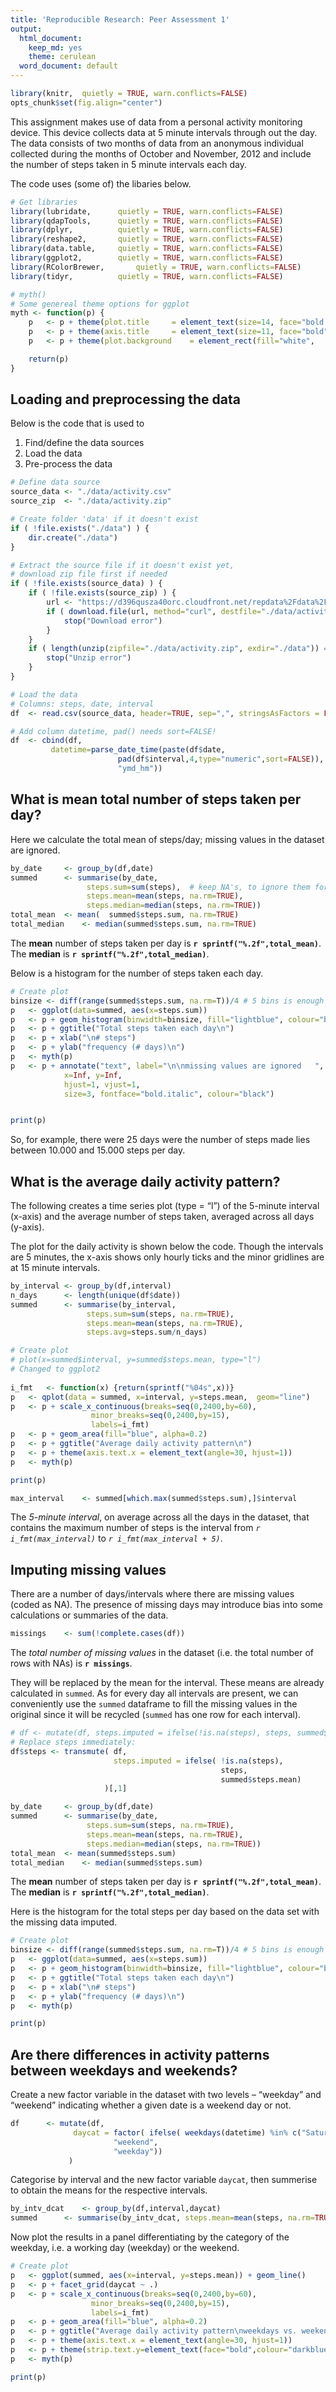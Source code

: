 ```yaml
---
title: 'Reproducible Research: Peer Assessment 1'
output:
  html_document:
    keep_md: yes
    theme: cerulean
  word_document: default
---
```

  
```r
library(knitr,	quietly = TRUE, warn.conflicts=FALSE)
opts_chunk$set(fig.align="center")
```


This assignment makes use of data from a personal activity monitoring device. This device collects data at 5 minute
intervals through out the day. The data consists of two months of data from an anonymous individual collected 
during the months of October and November, 2012 and include the number of steps taken in 5 minute intervals each day.  

The code uses (some of) the libaries below.

```r
# Get libraries
library(lubridate,		quietly = TRUE, warn.conflicts=FALSE)
library(qdapTools,		quietly = TRUE, warn.conflicts=FALSE)
library(dplyr,			quietly = TRUE, warn.conflicts=FALSE)
library(reshape2,		quietly = TRUE, warn.conflicts=FALSE)
library(data.table,		quietly = TRUE, warn.conflicts=FALSE)
library(ggplot2,		quietly = TRUE, warn.conflicts=FALSE)
library(RColorBrewer,		quietly = TRUE, warn.conflicts=FALSE)
library(tidyr,			quietly = TRUE, warn.conflicts=FALSE)
```

```r
# myth()
# Some genereal theme options for ggplot
myth <- function(p) {
	p	<- p + theme(plot.title		= element_text(size=14, face="bold.italic",colour="darkblue"))
	p	<- p + theme(axis.title		= element_text(size=11, face="bold",	   colour="black"))
	p	<- p + theme(plot.background	= element_rect(fill="white",		   colour="grey"))

	return(p)
}
```


## Loading and preprocessing the data

Below is the code that is used to

1. Find/define the data sources
1. Load the data
1. Pre-process the data


```r
# Define data source
source_data	<- "./data/activity.csv"
source_zip	<- "./data/activity.zip"

# Create folder 'data' if it doesn't exist
if ( !file.exists("./data") ) {
	dir.create("./data")
}

# Extract the source file if it doesn't exist yet,
# download zip file first if needed
if ( !file.exists(source_data) ) {
	if ( !file.exists(source_zip) ) {
		url	<- "https://d396qusza40orc.cloudfront.net/repdata%2Fdata%2Factivity.zip"
		if ( download.file(url, method="curl", destfile="./data/activity.zip") > 0 ) {
			stop("Download error")
		}
	}
	if ( length(unzip(zipfile="./data/activity.zip", exdir="./data")) == 0 ) {
		stop("Unzip error")
	}
}
```

```r
# Load the data
# Columns: steps, date, interval
df	<- read.csv(source_data, header=TRUE, sep=",", stringsAsFactors = FALSE)

# Add column datetime, pad() needs sort=FALSE!
df	<- cbind(df,
		 datetime=parse_date_time(paste(df$date,
						pad(df$interval,4,type="numeric",sort=FALSE)),
						"ymd_hm"))
```

   


## What is mean total number of steps taken per day?
Here we calculate the total mean of steps/day; missing values in the dataset are ignored.

```r
by_date		<- group_by(df,date)
summed		<- summarise(by_date,
			     steps.sum=sum(steps),	# keep NA's, to ignore them for overall mean/median !!
			     steps.mean=mean(steps, na.rm=TRUE),
			     steps.median=median(steps, na.rm=TRUE))
total_mean	<- mean(  summed$steps.sum, na.rm=TRUE)
total_median	<- median(summed$steps.sum, na.rm=TRUE)
```

The **mean** number of steps taken per day is **`r sprintf("%.2f",total_mean)`**. The **median** is **`r sprintf("%.2f",total_median)`**.   
   


Below is a histogram for the number of steps taken each day.   

```r
# Create plot
binsize <- diff(range(summed$steps.sum, na.rm=T))/4	# 5 bins is enough
p	<- ggplot(data=summed, aes(x=steps.sum))
p	<- p + geom_histogram(binwidth=binsize, fill="lightblue", colour="black")
p	<- p + ggtitle("Total steps taken each day\n")
p	<- p + xlab("\n# steps")
p	<- p + ylab("frequency (# days)\n")
p	<- myth(p)
p	<- p + annotate("text", label="\n\nmissing values are ignored   ",
			x=Inf, y=Inf,
			hjust=1, vjust=1, 
			size=3, fontface="bold.italic", colour="black")


print(p)
```

So, for example, there were 25 days were the number of steps made lies between 10.000 and 15.000 steps per day.   


## What is the average daily activity pattern?
The following creates a time series plot (type = "l") of the 5-minute interval (x-axis) and the
average number of steps taken, averaged across all days (y-axis).  
  
The plot for the daily activity is shown below the code. Though the intervals are 5 minutes, the x-axis shows only hourly ticks 
and the minor gridlines are at 15 minute intervals. 
    
```r
by_interval	<- group_by(df,interval)
n_days		<- length(unique(df$date))
summed		<- summarise(by_interval,
			     steps.sum=sum(steps, na.rm=TRUE),
			     steps.mean=mean(steps, na.rm=TRUE),
			     steps.avg=steps.sum/n_days)

```
  
    
```r
# Create plot
# plot(x=summed$interval, y=summed$steps.mean, type="l")
# Changed to ggplot2 
				  
i_fmt	<- function(x) {return(sprintf("%04s",x))} 
p	<- qplot(data = summed, x=interval, y=steps.mean,  geom="line")
p	<- p + scale_x_continuous(breaks=seq(0,2400,by=60),
				  minor_breaks=seq(0,2400,by=15),
				  labels=i_fmt)
p	<- p + geom_area(fill="blue", alpha=0.2)
p	<- p + ggtitle("Average daily activity pattern\n")
p	<- p + theme(axis.text.x = element_text(angle=30, hjust=1))
p	<- myth(p)

print(p)

max_interval	<- summed[which.max(summed$steps.sum),]$interval
```

The *5-minute interval*, on average across all the days in the dataset, that contains the maximum number
of steps is the interval from *`r i_fmt(max_interval)`* to *`r i_fmt(max_interval + 5)`*.


## Imputing missing values
There are a number of days/intervals where there are missing values (coded as NA). The presence of missing days
may introduce bias into some calculations or summaries of the data.

```r
missings	<- sum(!complete.cases(df))
```

The *total number of missing values* in the dataset (i.e. the total number of rows with NAs) is **`r missings`**.

They will be replaced by the mean for the interval. These means are already calculated in `summed`.  As for
every day all intervals are present, we can conveniently use the `summed` dataframe to fill the missing values
in the original since it will be recycled (`summed` has one row for each interval).

```r
# df <- mutate(df, steps.imputed = ifelse(!is.na(steps), steps, summed$steps.mean))
# Replace steps immediately:
df$steps <- transmute( df,
                       steps.imputed = ifelse( !is.na(steps),
                                               steps,
                                               summed$steps.mean)
                     )[,1]
```

```r
by_date		<- group_by(df,date)
summed		<- summarise(by_date,
			     steps.sum=sum(steps, na.rm=TRUE),
			     steps.mean=mean(steps, na.rm=TRUE),
			     steps.median=median(steps, na.rm=TRUE))
total_mean	<- mean(summed$steps.sum)
total_median	<- median(summed$steps.sum)
```

The **mean** number of steps taken per day is **`r sprintf("%.2f",total_mean)`**. The **median** is **`r sprintf("%.2f",total_median)`**.   


Here is the histogram for the total steps per day based on the data set with the missing data imputed.   

```r
# Create plot
binsize <- diff(range(summed$steps.sum, na.rm=T))/4	# 5 bins is enough
p	<- ggplot(data=summed, aes(x=steps.sum))
p	<- p + geom_histogram(binwidth=binsize, fill="lightblue", colour="black")
p	<- p + ggtitle("Total steps taken each day\n")
p	<- p + xlab("\n# steps")
p	<- p + ylab("frequency (# days)\n")
p	<- myth(p)

print(p)

```



## Are there differences in activity patterns between weekdays and weekends?

Create a new factor variable in the dataset with two levels -- "weekday" and "weekend" indicating whether a given date
is a weekend day or not.

```r
df		<- mutate(df,
			  daycat = factor( ifelse( weekdays(datetime) %in% c("Saturday","Sunday"),
					   "weekend",
					   "weekday"))
			 )
```

Categorise by interval and the new factor variable `daycat`, then summerise to obtain the means for the respective intervals.
```r
by_intv_dcat	<- group_by(df,interval,daycat)
summed		<- summarise(by_intv_dcat, steps.mean=mean(steps, na.rm=TRUE))
```
    
Now plot the results in a panel differentiating by the category of the weekday, i.e. a working day (weekday) or the weekend.
```r
# Create plot
p	<- ggplot(summed, aes(x=interval, y=steps.mean)) + geom_line()
p	<- p + facet_grid(daycat ~ .)
p	<- p + scale_x_continuous(breaks=seq(0,2400,by=60),
				  minor_breaks=seq(0,2400,by=15),
				  labels=i_fmt)
p	<- p + geom_area(fill="blue", alpha=0.2)
p	<- p + ggtitle("Average daily activity pattern\nweekdays vs. weekends\n")
p	<- p + theme(axis.text.x = element_text(angle=30, hjust=1))
p	<- p + theme(strip.text.y=element_text(face="bold",colour="darkblue",angle=0))
p	<- myth(p)

print(p)

```

